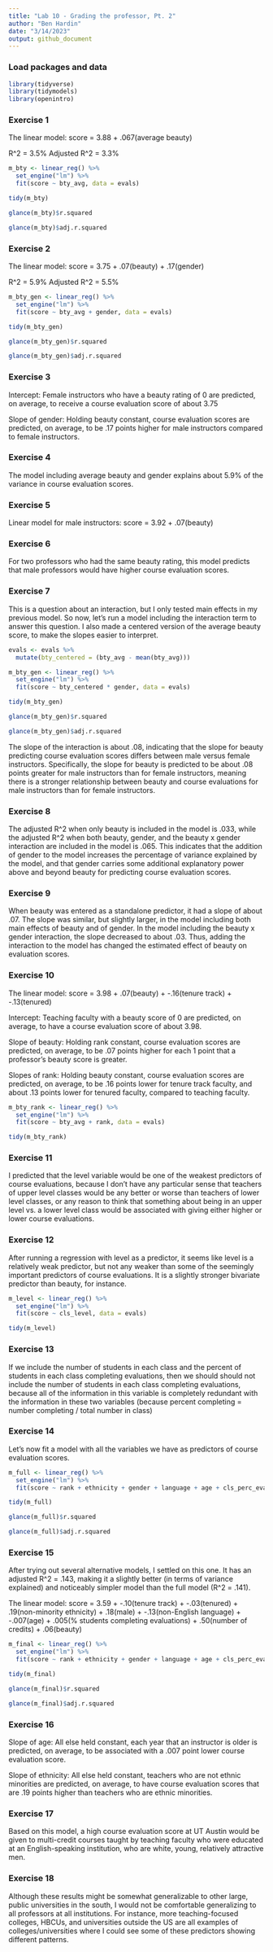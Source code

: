 ```yaml
---
title: "Lab 10 - Grading the professor, Pt. 2"
author: "Ben Hardin"
date: "3/14/2023"
output: github_document
---
```


### Load packages and data

```r
library(tidyverse) 
library(tidymodels)
library(openintro)
```

### Exercise 1

The linear model: score = 3.88 + .067(average beauty)

R^2 = 3.5%
Adjusted R^2 = 3.3%

```r
m_bty <- linear_reg() %>%
  set_engine("lm") %>%
  fit(score ~ bty_avg, data = evals)

tidy(m_bty)

glance(m_bty)$r.squared

glance(m_bty)$adj.r.squared
```

### Exercise 2

The linear model: score = 3.75 + .07(beauty) + .17(gender)

R^2 = 5.9%
Adjusted R^2 = 5.5%

```r
m_bty_gen <- linear_reg() %>%
  set_engine("lm") %>%
  fit(score ~ bty_avg + gender, data = evals)

tidy(m_bty_gen)

glance(m_bty_gen)$r.squared

glance(m_bty_gen)$adj.r.squared
```

### Exercise 3

Intercept: Female instructors who have a beauty rating of 0 are predicted, on average, to receive a course evaluation score of about 3.75

Slope of gender: Holding beauty constant, course evaluation scores are predicted, on average, to be .17 points higher for male instructors compared to female instructors.

### Exercise 4

The model including average beauty and gender explains about 5.9% of the variance in course evaluation scores.

### Exercise 5

Linear model for male instructors: score = 3.92 + .07(beauty)

### Exercise 6

For two professors who had the same beauty rating, this model predicts that male professors would have higher course evaluation scores.

### Exercise 7

This is a question about an interaction, but I only tested main effects in my previous model. So now, let's run a model including the interaction term to answer this question. I also made a centered version of the average beauty score, to make the slopes easier to interpret.

```r
evals <- evals %>%
  mutate(bty_centered = (bty_avg - mean(bty_avg)))

m_bty_gen <- linear_reg() %>%
  set_engine("lm") %>%
  fit(score ~ bty_centered * gender, data = evals)

tidy(m_bty_gen)

glance(m_bty_gen)$r.squared

glance(m_bty_gen)$adj.r.squared
```

The slope of the interaction is about .08, indicating that the slope for beauty predicting course evaluation scores differs between male versus female instructors. Specifically, the slope for beauty is predicted to be about .08 points greater for male instructors than for female instructors, meaning there is a stronger relationship between beauty and course evaluations for male instructors than for female instructors.


### Exercise 8

The adjusted R^2 when only beauty is included in the model is .033, while the adjusted R^2 when both beauty, gender, and the beauty x gender interaction are included in the model is .065. This indicates that the addition of gender to the model increases the percentage of variance explained by the model, and that gender carries some additional explanatory power above and beyond beauty for predicting course evaluation scores.

### Exercise 9

When beauty was entered as a standalone predictor, it had a slope of about .07. The slope was similar, but slightly larger, in the model including both main effects of beauty and of gender. In the model including the beauty x gender interaction, the slope decreased to about .03. Thus, adding the interaction to the model has changed the estimated effect of beauty on evaluation scores.

### Exercise 10

The linear model: score = 3.98 + .07(beauty) + -.16(tenure track) + -.13(tenured)

Intercept: Teaching faculty with a beauty score of 0 are predicted, on average, to have a course evaluation score of about 3.98.

Slope of beauty: Holding rank constant, course evaluation scores are predicted, on average, to be .07 points higher for each 1 point that a professor's beauty score is greater.

Slopes of rank: Holding beauty constant, course evaluation scores are predicted, on average, to be .16 points lower for tenure track faculty, and about .13 points lower for tenured faculty, compared to teaching faculty.

```r
m_bty_rank <- linear_reg() %>%
  set_engine("lm") %>%
  fit(score ~ bty_avg + rank, data = evals)

tidy(m_bty_rank)
```

### Exercise 11

I predicted that the level variable would be one of the weakest predictors of course evaluations, because I don't have any particular sense that teachers of upper level classes would be any better or worse than teachers of lower level classes, or any reason to think that something about being in an upper level vs. a lower level class would be associated with giving either higher or lower course evaluations.

### Exercise 12

After running a regression with level as a predictor, it seems like level is a relatively weak predictor, but not any weaker than some of the seemingly important predictors of course evaluations. It is a slightly stronger bivariate predictor than beauty, for instance.

```r
m_level <- linear_reg() %>%
  set_engine("lm") %>%
  fit(score ~ cls_level, data = evals)

tidy(m_level)
```

### Exercise 13

If we include the number of students in each class and the percent of students in each class completing evaluations, then we should should not include the number of students in each class completing evaluations, because all of the information in this variable is completely redundant with the information in these two variables (because percent completing = number completing / total number in class)

### Exercise 14

Let's now fit a model with all the variables we have as predictors of course evaluation scores.

```r
m_full <- linear_reg() %>%
  set_engine("lm") %>%
  fit(score ~ rank + ethnicity + gender + language + age + cls_perc_eval + cls_students + cls_level + cls_profs + cls_credits + bty_avg, data = evals)

tidy(m_full)

glance(m_full)$r.squared

glance(m_full)$adj.r.squared
```

### Exercise 15

After trying out several alternative models, I settled on this one. It has an adjusted R^2 = .143, making it a slightly better (in terms of variance explained) and noticeably simpler model than the full model (R^2 = .141).

The linear model: score = 3.59 + -.10(tenure track) + -.03(tenured) + .19(non-minority ethnicity) + .18(male) + -.13(non-English language) + -.007(age) + .005(% students completing evaluations) + .50(number of credits) + .06(beauty)

```r
m_final <- linear_reg() %>%
  set_engine("lm") %>%
  fit(score ~ rank + ethnicity + gender + language + age + cls_perc_eval + cls_credits + bty_avg, data = evals)

tidy(m_final)

glance(m_final)$r.squared

glance(m_final)$adj.r.squared
```

### Exercise 16

Slope of age: All else held constant, each year that an instructor is older is predicted, on average, to be associated with a .007 point lower course evaluation score.

Slope of ethnicity: All else held constant, teachers who are not ethnic minorities are predicted, on average, to have course evaluation scores that are .19 points higher than teachers who are ethnic minorities.

### Exercise 17

Based on this model, a high course evaluation score at UT Austin would be given to multi-credit courses taught by teaching faculty who were educated at an English-speaking institution, who are white, young, relatively attractive men.

### Exercise 18

Although these results might be somewhat generalizable to other large, public universities in the south, I would not be comfortable generalizing to all professors at all institutions. For instance, more teaching-focused colleges, HBCUs, and universities outside the US are all examples of colleges/universities where I could see some of these predictors showing different patterns.
